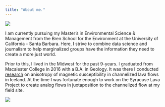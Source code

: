 ```yaml
---
title: "About me."
---
```

<img src="iceland2.png" />

I am currently pursuing my Master's in Environmental Science & Management from the Bren School for the Environment at the University of California - Santa Barbara. Here, I strive to combine data science and journalism to help marginalized groups have the information they need to create a more just world. 

Prior to this, I lived in the Midwest for the past 9-years. I graduated from Macalester College in 2016 with a B.A. in Geology. It was there I conducted <a href="Keck.pdf" target="_blank"><u>research</u></a> on anisotropy of magnetic susceptibility in channelized lava flows in Iceland. At the time I was fortunate enough to work on the Syracuse Lava Project to create analog flows in juxtaposition to the channelized flow at my field site. 

<img src="Syracuse.png" />
